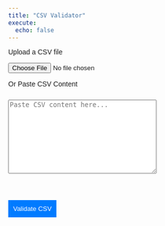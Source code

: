 ```yaml
---
title: "CSV Validator"
execute:
  echo: false
---
```



<style>
  body {
    font-family: Arial, sans-serif;
    /* margin: 20px; */
  }

  textarea {
    width: 60%;
    height: 150px;
    margin-top: 10px;
  }

  button {
    margin-top: 10px;
    padding: 10px;
    background-color: #007bff;
    color: white;
    border: none;
    cursor: pointer;
  }

  button:hover {
    background-color: #0056b3;
  }
</style>
<div class="container">

  <p>Upload a CSV file</p>
  <input type="file" id="csvFileInput" accept=".csv">

  <p>Or Paste CSV Content</p>
  <textarea id="csvTextarea" placeholder="Paste CSV content here..."></textarea>
  <br>

  <button id="validateButton">Validate CSV</button>

  <div class="output" id="output"></div>
</div>


<!-- PapaParse Library for CSV Validation -->
<script src="https://cdnjs.cloudflare.com/ajax/libs/PapaParse/5.3.2/papaparse.min.js"></script>

<script>

  const FIELDS = {
    BROKER_FIRST_NAME: 'broker.first_name',
    BROKER_MIDDLE_NAME: 'broker.middle_name',
    BROKER_LAST_NAME: 'broker.last_name',
    BROKER_PREFIX: 'broker.prefix',
    BROKER_SUFFIX: 'broker.suffix',
    BROKER_PHONE_NUMBER: 'broker.phone_number',
    BROKER_EMAIL: 'broker.email',
    BROKER_NPN: 'broker.npn',
    SERVICING_AGENT_FIRST_NAME: 'servicing_agent.first_name',
    SERVICING_AGENT_MIDDLE_NAME: 'servicing_agent.middle_name',
    SERVICING_AGENT_LAST_NAME: 'servicing_agent.last_name',
    SERVICING_AGENT_PREFIX: 'servicing_agent.prefix',
    SERVICING_AGENT_SUFFIX: 'servicing_agent.suffix',
    SERVICING_AGENT_PHONE_NUMBER: 'servicing_agent.phone_number',
    SERVICING_AGENT_EMAIL: 'servicing_agent.email',
    SERVICING_AGENT_NPN: 'servicing_agent.npn',
    PLAN_YEAR: 'plan.year',
    PLAN_HIOS_ID: 'plan.hios_id',
    PLAN_MONTHLY_PREMIUM: 'plan.monthly_premium',
    PAYMENT_ROUTING_NUMBER: 'payment.routing_number',
    PAYMENT_ACCOUNT_NUMBER: 'payment.account_number',
    PAYMENT_PAYER_NAME: 'payment.payer_name',
    PAYMENT_ACCOUNT_TYPE: 'payment.account_type',
    PAYMENT_IS_NEW_PAYMENT_INSTRUMENT: 'payment.is_new_payment_instrument',
    ENROLLMENT_RENEWAL_TYPE: 'enrollment.renewal_type',
    ENROLLMENT_EXTERNAL_POLICY_ID: 'enrollment.external_policy_id',
    ENROLLMENT_EXTERNAL_SUBSCRIBER_ID: 'enrollment.external_subscriber_id',
    ENROLLMENT_CANCEL_OVERLAPPING_ELIGIBILITY: 'enrollment.cancel_overlapping_eligibility',
    ENROLLMENT_DATE_SIGNED: 'enrollment.date_signed',
    ENROLLMENT_QUALIFYING_EVENT: 'enrollment.qualifying_event',
    ENROLLMENT_QUALIFYING_EVENT_DATE: 'enrollment.qualifying_event_date',
    ENROLLMENT_APPLICATION_ID: 'enrollment.application_id',
    EMPLOYER_EMPLOYER_NAME: 'employer.employer_name',
    EMPLOYER_EMPLOYER_TIN: 'employer.employer_tin',
    ENROLLEE_EXTERNAL_MEMBER_ID: 'enrollee.external_member_id',
    ENROLLEE_ISSUER_MEMBER_ID: 'enrollee.issuer_member_id',
    ENROLLEE_FIRST_NAME: 'enrollee.first_name',
    ENROLLEE_MIDDLE_NAME: 'enrollee.middle_name',
    ENROLLEE_LAST_NAME: 'enrollee.last_name',
    ENROLLEE_PREFIX: 'enrollee.prefix',
    ENROLLEE_SUFFIX: 'enrollee.suffix',
    ENROLLEE_PHONE: 'enrollee.phone',
    ENROLLEE_EMAIL: 'enrollee.email',
    ENROLLEE_SSN: 'enrollee.ssn',
    ENROLLEE_MARITAL_STATUS: 'enrollee.marital_status',
    ENROLLEE_SEX: 'enrollee.sex',
    ENROLLEE_DATE_OF_BIRTH: 'enrollee.date_of_birth',
    ENROLLEE_ETHNICITY: 'enrollee.ethnicity',
    ENROLLEE_IS_TOBACCO_USER: 'enrollee.is_tobacco_user',
    ENROLLEE_RELATIONSHIP_TO_POLICY_HOLDER: 'enrollee.relationship_to_policy_holder',
    ENROLLEE_IS_REQUESTING_COVERAGE: 'enrollee.is_requesting_coverage',
    ENROLLEE_COVERAGE_START_DATE: 'enrollee.coverage_start_date',
    ENROLLEE_COVERAGE_END_DATE: 'enrollee.coverage_end_date',
    ENROLLEE_LANGUAGE_PREFERENCE: 'enrollee.language_preference',
    ENROLLEE_MAILING_ADDRESS_ADDRESS_LINE_1: 'enrollee.mailing_address.address_line_1',
    ENROLLEE_MAILING_ADDRESS_ADDRESS_LINE_2: 'enrollee.mailing_address.address_line_2',
    ENROLLEE_MAILING_ADDRESS_CITY: 'enrollee.mailing_address.city',
    ENROLLEE_MAILING_ADDRESS_STATE: 'enrollee.mailing_address.state',
    ENROLLEE_MAILING_ADDRESS_ZIPCODE: 'enrollee.mailing_address.zipcode',
    ENROLLEE_RESIDENTIAL_ADDRESS_ADDRESS_LINE_1: 'enrollee.residential_address.address_line_1',
    ENROLLEE_RESIDENTIAL_ADDRESS_ADDRESS_LINE_2: 'enrollee.residential_address.address_line_2',
    ENROLLEE_RESIDENTIAL_ADDRESS_CITY: 'enrollee.residential_address.city',
    ENROLLEE_RESIDENTIAL_ADDRESS_STATE: 'enrollee.residential_address.state',
    ENROLLEE_RESIDENTIAL_ADDRESS_ZIPCODE: 'enrollee.residential_address.zipcode',
    ENROLLEE_CHANGE_TYPE: 'enrollee.change_type',
    ENROLLEE_ADDITIONAL_MAINTENANCE_REASON: 'enrollee.additional_maintenance_reason',
    ENROLLEE_CHANGE_EFFECTIVE_DATE: 'enrollee.change_effective_date',
  };

  const VALIDATION_RULES = {
    [FIELDS.BROKER_FIRST_NAME]: { maxLength: 50 },
    [FIELDS.BROKER_MIDDLE_NAME]: { maxLength: 50 },
    [FIELDS.BROKER_LAST_NAME]: { maxLength: 50 },
    [FIELDS.BROKER_PREFIX]: { maxLength: 4 },
    [FIELDS.BROKER_SUFFIX]: { maxLength: 4 },
    [FIELDS.BROKER_PHONE_NUMBER]: { maxLength: 10 },
    [FIELDS.BROKER_EMAIL]: { maxLength: 50 },
    [FIELDS.BROKER_NPN]: { maxLength: 10 },
    [FIELDS.SERVICING_AGENT_FIRST_NAME]: { maxLength: 50 },
    [FIELDS.SERVICING_AGENT_MIDDLE_NAME]: { maxLength: 50 },
    [FIELDS.SERVICING_AGENT_LAST_NAME]: { maxLength: 50 },
    [FIELDS.SERVICING_AGENT_PREFIX]: { maxLength: 4 },
    [FIELDS.SERVICING_AGENT_SUFFIX]: { maxLength: 4 },
    [FIELDS.SERVICING_AGENT_PHONE_NUMBER]: { maxLength: 10 },
    [FIELDS.SERVICING_AGENT_EMAIL]: { maxLength: 50 },
    [FIELDS.SERVICING_AGENT_NPN]: { maxLength: 10 },
    [FIELDS.PLAN_YEAR]: { required: true, maxLength: 4 },
    [FIELDS.PLAN_HIOS_ID]: {
      required: true,
      regex: /^\d{5}[A-Za-z]{2}\d{7}-\d{2}$/
    },
    [FIELDS.PLAN_MONTHLY_PREMIUM]: {
      required: true,
      isNumberOrFloat: true,
    },
    [FIELDS.PAYMENT_ROUTING_NUMBER]: {
      allNoneOrAllNotNone: [
        FIELDS.PAYMENT_ROUTING_NUMBER,
        FIELDS.PAYMENT_ACCOUNT_NUMBER,
        FIELDS.PAYMENT_PAYER_NAME,
        FIELDS.PAYMENT_ACCOUNT_TYPE,
        FIELDS.PAYMENT_IS_NEW_PAYMENT_INSTRUMENT,
      ],
    },
    [FIELDS.ENROLLMENT_RENEWAL_TYPE]: { enum: ['PASSIVE', 'ACTIVE'] },
    [FIELDS.ENROLLMENT_EXTERNAL_POLICY_ID]: {
      eitherOrRequired: [FIELDS.ENROLLMENT_EXTERNAL_POLICY_ID, FIELDS.ENROLLMENT_APPLICATION_ID],
    },
    [FIELDS.ENROLLMENT_DATE_SIGNED]: { required: true },
    [FIELDS.ENROLLMENT_QUALIFYING_EVENT]: {
      enum: [
        'ACTIVE_MILITARY_DUTY', 'ADOPTION', 'BECOMING_LAWFULLY_PRESENT', 'BIRTH', 'C1', 'COFR',
        'COURT_ORDERED_CHILD_COVERAGE', 'COVID_19', 'DEATH_OF_CHILD', 'DOMESTIC_VIOLENCE', 'E1',
        'EMPLOYER_INSURANCE_NO_LONGER_AFFORDABLE', 'EMPLOYER_INSURANCE_NO_LONGER_MEC',
        'EMPLOYER_OPEN_ENROLLMENT', 'EX', 'FOSTER_CHILD', 'GAIN_A_DEPENDENT_THROUGH_COURT_ORDER',
        'GAIN_A_DEPENDENT_THROUGH_MARRIAGE', 'GAIN_STATUS_AS_INDIAN', 'HRAS', 'L1', 'L2', 'L3',
        'L5', 'L6', 'L7', 'M1', 'M2', 'NATURAL_DISASTER', 'NO_LONGER_ELIGIBLE_FOR_MEDICAID',
        'NO_LONGER_ELIGIBLE_FOR_MEDI_CAL', 'PARTNER_CHANGES_EMPLOYMENT', 'PARTNER_DROPS_COVERAGE',
        'PREGNANCY', 'PROV_NO_LONGER_COVERED', 'RELEASE_FROM_INCARCERATION', 'S1', 'SEPARATION',
        'SPOUSE_DEATH', 'STUDENT_HEALTH_COVERAGE', 'PERM_MOVE', 'PREGNANCY_COVERAGE',
        'MEDICARE_ENTITLEMENT', 'LOSS_OF_COVERAGE', 'GAIN_DEPENDENT', 'DEATH'
      ],
    },
    [FIELDS.ENROLLMENT_QUALIFYING_EVENT_DATE]: {
      required: (row) => row[FIELDS.ENROLLMENT_QUALIFYING_EVENT] !== undefined && row[FIELDS.ENROLLMENT_QUALIFYING_EVENT].trim() !== '',
    },
    [FIELDS.ENROLLEE_EXTERNAL_MEMBER_ID]: { required: true },
    [FIELDS.ENROLLEE_FIRST_NAME]: { required: true },
    [FIELDS.ENROLLEE_LAST_NAME]: { required: true },
    [FIELDS.ENROLLEE_MARITAL_STATUS]: { enum: ['B', 'D', 'I', 'M', 'R', 'S', 'U', 'W', 'X'] },
    [FIELDS.ENROLLEE_SEX]: { required: true, enum: ['MALE', 'FEMALE'] },
    [FIELDS.ENROLLEE_DATE_OF_BIRTH]: { required: true },
    [FIELDS.ENROLLEE_IS_TOBACCO_USER]: { required: true },
    [FIELDS.ENROLLEE_RELATIONSHIP_TO_POLICY_HOLDER]: { required: true },
    [FIELDS.ENROLLEE_IS_REQUESTING_COVERAGE]: { required: true },
    [FIELDS.ENROLLEE_COVERAGE_START_DATE]: { required: true },
    [FIELDS.ENROLLEE_COVERAGE_END_DATE]: {
      required: (row) => ['CANCELLATION', 'TERMINATION'].includes(row[FIELDS.ENROLLEE_CHANGE_TYPE]),
      mustBeNullIf: (row) => !['CANCELLATION', 'TERMINATION'].includes(row[FIELDS.ENROLLEE_CHANGE_TYPE]),
    },
    [FIELDS.ENROLLEE_LANGUAGE_PREFERENCE]: { enum: ['eng', 'spa', 'ara', 'chi', 'fre', 'cpf', 'deu', 'guj', 'hin', 'kor', 'pol', 'por', 'rus', 'tgl', 'urd', 'vie'] },
    [FIELDS.ENROLLEE_RESIDENTIAL_ADDRESS_ADDRESS_LINE_1]: { required: true },
    [FIELDS.ENROLLEE_RESIDENTIAL_ADDRESS_CITY]: { required: true },
    [FIELDS.ENROLLEE_RESIDENTIAL_ADDRESS_STATE]: { required: true },
    [FIELDS.ENROLLEE_RESIDENTIAL_ADDRESS_ZIPCODE]: { required: true },
    [FIELDS.ENROLLEE_ETHNICITY]: { enum: ['2135-2', '1002-5', '2029-7', '2056-0', '2034-7', '2036-2', '2086-7', '2039-6', '2040-4', '2079-2', '2080-0', '2047-9', '2106-3', '2028-9', '2500-7', '2131-1', ''] },
    [FIELDS.ENROLLEE_CHANGE_TYPE]: { required: true, enum: ['CHANGE', 'ADDITION', 'CANCELLATION', 'TERMINATION', 'REINSTATEMENT'] },
    [FIELDS.ENROLLEE_CHANGE_EFFECTIVE_DATE]: {
      required: (row) => row[FIELDS.ENROLLEE_CHANGE_TYPE] === 'CHANGE',
    },
    };

    function validateField(fieldName, value, row) {
      const rules = VALIDATION_RULES[fieldName];
      const errors = [];

      if (rules?.required) {
        const isRequired = typeof rules.required === 'function' ? rules.required(row) : rules.required;
        if (isRequired && (!value || value.trim() === '')) {
          errors.push(`Missing or empty required field "${fieldName}"`);
        }
      }

      if (rules?.mustBeNullIf) {
        const mustBeNullCondition = typeof rules.mustBeNullIf === 'function' ? rules.mustBeNullIf(row) : rules.mustBeNullIf;
        if (mustBeNullCondition && value !== null && value !== undefined && value.trim() !== '') {
          errors.push(`Field "${fieldName}" must be null or empty due to condition.`);
        }
      }

      if (rules?.maxLength && value?.length > rules.maxLength) {
        errors.push(`Field "${fieldName}" exceeds character limit of ${rules.maxLength}. Value: "${value}"`);
      }

      if (rules?.enum && value !== "" && !rules.enum.includes(value)) {
        errors.push(`Field "${fieldName}" has an invalid value "${value}". Allowed values are: ${rules.enum.join(", ")}`);
      }

      if (rules?.isNumberOrFloat) {
        if (isNaN(parseFloat(value)) || !isFinite(parseFloat(value))) {
          errors.push(`Field "${fieldName}" has an invalid value "${value}". Expected a valid number or float.`);
        }
      }

      if (rules?.regex && !rules.regex.test(value)) {
        errors.push(`Field "${fieldName}" has an invalid format "${value}". Expected format: ${rules.regex}`);
      }

      if (rules?.allNoneOrAllNotNone) {
        const relatedFields = rules.allNoneOrAllNotNone;
        const allValues = relatedFields.map(field => row[field]);
        const allNone = allValues.every(val => val === null || val === undefined || val.trim() === '');
        const allNotNone = allValues.every(val => val !== null && val !== undefined && val.trim() !== '');
        if (!allNone && !allNotNone) {
        errors.push(`Fields ${relatedFields.join(", ")} must be either all None or all not None.`);
        }
      }

      if (rules?.eitherOrRequired) {
        const relatedFields = rules.eitherOrRequired;
        const hasAtLeastOneValue = relatedFields.some(field => row[field] !== null && row[field] !== undefined && row[field].trim() !== '');
        if (!hasAtLeastOneValue) {
          errors.push(`At least one of the fields ${relatedFields.join(", ")} is required.`);
        }
      }
      return errors;
    }

  function validateRow(row) {
    return Object.keys(row).flatMap(fieldName => validateField(fieldName, row[fieldName], row));
  }

  function validateCSV(content) {
    const errors = [];
    const parsed = Papa.parse(content, { header: true, skipEmptyLines: true });

    if (parsed.errors.length > 0) {
      errors.push(...parsed.errors.map(error => `Parsing error: ${error.message}`));
      return errors;
    }

    const rows = parsed.data;
    const headers = parsed.meta.fields;
    const missingHeaders = Object.values(FIELDS).filter(field => !headers.includes(field));

    if (missingHeaders.length > 0) {
      errors.push(`Missing headers: ${missingHeaders.join(", ")}`);
    }

    rows.forEach((row, index) => {
      const rowErrors = validateRow(row);
      if (rowErrors.length > 0) {
        errors.push(`Row ${index + 1}:<ul>${rowErrors.map(err => `<li>${err}</li>`).join("")}</ul>`);
      }
    });

    return errors;
  }

  document.getElementById("csvFileInput").addEventListener("change", function (event) {
    const file = event.target.files[0];
    if (file) {
      const reader = new FileReader();
      reader.onload = function (e) {
        const errors = validateCSV(e.target.result);
        displayResults(errors);
      };
      reader.readAsText(file);
    }
  });

  document.getElementById("validateButton").addEventListener("click", function () {
    const content = document.getElementById("csvTextarea").value;
    const errors = validateCSV(content);
    displayResults(errors);
  });

  function displayResults(errors) {
    const outputDiv = document.getElementById("output");
    outputDiv.innerHTML = errors.length > 0
      ? `<strong>Validation Errors:</strong><ul>${errors.map(err => `<li>${err}</li>`).join("")}</ul>`
      : "<strong>CSV is valid!</strong>";
    outputDiv.style.borderColor = errors.length > 0 ? "red" : "green";
  }
</script>